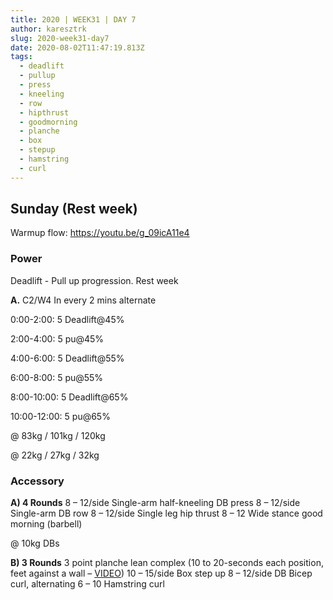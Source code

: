 ```yaml
---
title: 2020 | WEEK31 | DAY 7
author: karesztrk
slug: 2020-week31-day7
date: 2020-08-02T11:47:19.813Z
tags:
  - deadlift
  - pullup
  - press
  - kneeling
  - row
  - hipthrust
  - goodmorning
  - planche
  - box
  - stepup
  - hamstring
  - curl
---
```


## Sunday (Rest week)

Warmup flow: <https://youtu.be/g_09icA11e4>

### Power

Deadlift - Pull up progression. Rest week

**A.** C2/W4 In every 2 mins alternate

0:00-2:00: 5 Deadlift@45%

2:00-4:00: 5 pu@45%

4:00-6:00: 5 Deadlift@55%

6:00-8:00: 5 pu@55%

8:00-10:00: 5 Deadlift@65%

10:00-12:00: 5 pu@65%

@ 83kg / 101kg / 120kg

@ 22kg / 27kg / 32kg

### Accessory

**A) 4 Rounds**
8 – 12/side Single-arm half-kneeling DB press
8 – 12/side Single-arm DB row
8 – 12/side Single leg hip thrust
8 – 12 Wide stance good morning (barbell)

@ 10kg DBs

**B) 3 Rounds**
3 point planche lean complex (10 to 20-seconds each position, feet against a wall – [VIDEO](https://vimeo.com/416231909/3a58e6d6ee))
10 – 15/side Box step up
8 – 12/side DB Bicep curl, alternating
6 – 10 Hamstring curl
